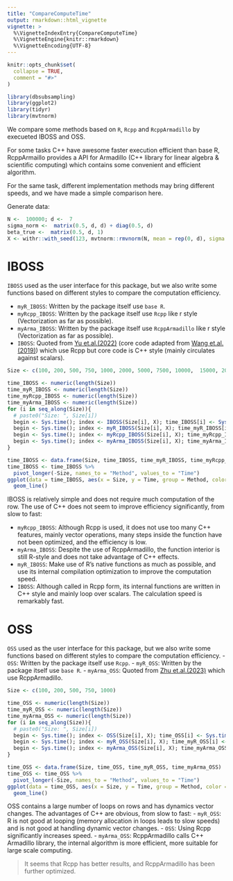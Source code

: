 ```yaml
---
title: "CompareComputeTime"
output: rmarkdown::html_vignette
vignette: >
  %\VignetteIndexEntry{CompareComputeTime}
  %\VignetteEngine{knitr::rmarkdown}
  %\VignetteEncoding{UTF-8}
---
```


```r
knitr::opts_chunk$set(
  collapse = TRUE,
  comment = "#>"
)
```

```r
library(dbsubsampling)
library(ggplot2)
library(tidyr)
library(mvtnorm)
```

We compare some methods based on `R`, `Rcpp` and `RcppArmadillo` by execueted IBOSS and OSS.

For some tasks C++ have awesome faster execution efficient than base R, RcppArmaillo provides a API for Armadillo (C++ library for linear algebra & scientific computing) which contains some convenient and efficient algorithm.

For the same task, different implementation methods may bring different speeds, and we have made a simple comparison here.

Generate data:
```r
N <-  100000; d <-  7
sigma_norm <-  matrix(0.5, d, d) + diag(0.5, d)
beta_true <-  matrix(0.5, d, 1)
X <- withr::with_seed(123, mvtnorm::rmvnorm(N, mean = rep(0, d), sigma = sigma_norm))
```

# IBOSS
`IBOSS` used as the user interface for this package, but we also write some functions based on different styles to compare the computation efficiency.

- `myR_IBOSS`: Written by the package itself use `base R`.
- `myRcpp_IBOSS`: Written by the package itself use `Rcpp` like r style (Vectorization as far as possible).
- `myArma_IBOSS`: Written by the package itself use `RcppArmadillo` like r style (Vectorization as far as possible).
- `IBOSS`: Quoted from [Yu et.al.(2022)](https://www.tandfonline.com/doi/suppl/10.1080/01621459.2020.1773832?scroll=top) (core code adapted from [Wang et.al.(2019)](https://github.com/Ossifragus/IBOSS)) which use Rcpp but core code is C++ style (mainly circulates against scalars).

```r
Size <- c(100, 200, 500, 750, 1000, 2000, 5000, 7500, 10000,  15000, 20000)

time_IBOSS <- numeric(length(Size))
time_myR_IBOSS <- numeric(length(Size))
time_myRcpp_IBOSS <- numeric(length(Size))
time_myArma_IBOSS <- numeric(length(Size))
for (i in seq_along(Size)){
  # paste0("Size: ", Size[i])
  begin <- Sys.time(); index <- IBOSS(Size[i], X); time_IBOSS[i] <- Sys.time() - begin;
  begin <- Sys.time(); index <- myR_IBOSS(Size[i], X); time_myR_IBOSS[i] <- Sys.time() - begin;
  begin <- Sys.time(); index <- myRcpp_IBOSS(Size[i], X); time_myRcpp_IBOSS[i] <- Sys.time() - begin;
  begin <- Sys.time(); index <- myArma_IBOSS(Size[i], X); time_myArma_IBOSS[i] <- Sys.time() - begin
}

time_IBOSS <- data.frame(Size, time_IBOSS, time_myR_IBOSS, time_myRcpp_IBOSS, time_myArma_IBOSS)
time_IBOSS <- time_IBOSS %>% 
  pivot_longer(-Size, names_to = "Method", values_to = "Time")
ggplot(data = time_IBOSS, aes(x = Size, y = Time, group = Method, color = Method)) +
  geom_line()
```

IBOSS is relatively simple and does not require much computation of the row. The use of C++ does not seem to improve efficiency significantly, from slow to fast:

- `myRcpp_IBOSS`: Although Rcpp is used, it does not use too many C++ features, mainly vector operations, many steps inside the function have not been optimized, and the efficiency is low.
- `myArma_IBOSS`: Despite the use of RcppArmadillo, the function interior is still R-style and does not take advantage of C++ effects.
- `myR_IBOSS`: Make use of R's native functions as much as possible, and use its internal compilation optimization to improve the computation speed.
- `IBOSS`: Although called in Rcpp form, its internal functions are written in C++ style and mainly loop over scalars. The calculation speed is remarkably fast.

# OSS
`OSS` used as the user interface for this package, but we also write some functions based on different styles to compare the computation efficiency.
- `OSS`: Written by the package itself use `Rcpp`.
- `myR_OSS`: Written by the package itself use `base R`.
- `myArma_OSS`:  Quoted from [Zhu et.al.(2023)](https://www.tandfonline.com/doi/suppl/10.1080/10618600.2023.2301093?scroll=top) which use RcppArmadillo.
```r
Size <- c(100, 200, 500, 750, 1000)

time_OSS <- numeric(length(Size))
time_myR_OSS <- numeric(length(Size))
time_myArma_OSS <- numeric(length(Size))
for (i in seq_along(Size)){
  # paste0("Size: ", Size[i])
  begin <- Sys.time(); index <- OSS(Size[i], X); time_OSS[i] <- Sys.time() - begin;
  begin <- Sys.time(); index <- myR_OSS(Size[i], X); time_myR_OSS[i] <- Sys.time() - begin;
  begin <- Sys.time(); index <- myArma_OSS(Size[i], X); time_myArma_OSS[i] <- Sys.time() - begin
}

time_OSS <- data.frame(Size, time_OSS, time_myR_OSS, time_myArma_OSS)
time_OSS <- time_OSS %>% 
  pivot_longer(-Size, names_to = "Method", values_to = "Time")
ggplot(data = time_OSS, aes(x = Size, y = Time, group = Method, color = Method)) +
  geom_line()
```

OSS contains a large number of loops on rows and has dynamics vector changes. The advantages of C++ are obvious, from slow to fast:
- `myR_OSS`: R is not good at looping (memory allocation in loops leads to slow speeds) and is not good at handling dynamic vector changes.
- `OSS`: Using Rcpp significantly increases speed.
- `myArma_OSS`: RcppArmadillo calls C++ Armadillo library, the internal algorithm is more efficient, more suitable for large scale computing.

> It seems that Rcpp has better results, and RcppArmadillo has been further optimized.
